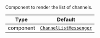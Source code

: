 Component to render the list of channels.

| Type      | Default                                                                           |
| --------- | --------------------------------------------------------------------------------- |
| component | [`ChannelListMessenger`](../../ui-components/channel-list/channel-list-messenger) |
